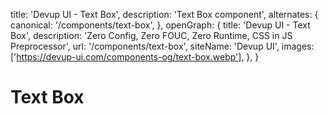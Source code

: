   title: 'Devup UI - Text Box',
  description: 'Text Box component',
  alternates: {
    canonical: '/components/text-box',
  },
  openGraph: {
    title: 'Devup UI - Text Box',
    description: 'Zero Config, Zero FOUC, Zero Runtime, CSS in JS Preprocessor',
    url: '/components/text-box',
    siteName: 'Devup UI',
    images: ['https://devup-ui.com/components-og/text-box.webp'],
  },
}

# Text Box